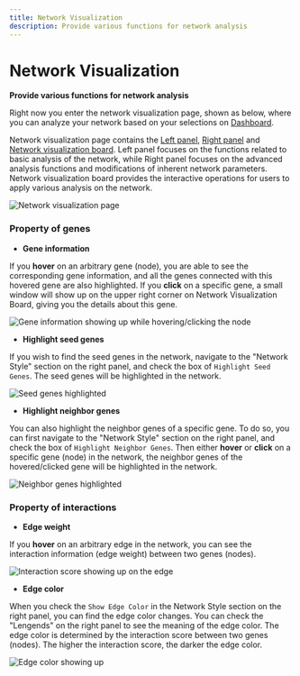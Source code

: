```yaml
---
title: Network Visualization
description: Provide various functions for network analysis
---
```


# Network Visualization

**Provide various functions for network analysis**

Right now you enter the network visualization page, shown as below, where you can analyze your network based on your selections on [Dashboard](dashboard.mdx).

Network visualization page contains the [Left panel](network-visualization/left-panel.mdx), [Right panel](network-visualization/right-panel.mdx) and [Network visualization board](network-visualization/network-visualization-board.mdx). Left panel focuses on the functions related to basic analysis of the network, while Right panel focuses on the advanced analysis functions and modifications of inherent network parameters. Network visualization board provides the interactive operations for users to apply various analysis on the network.

![Network visualization page](../../public/image/docs/network-visualization-page.png)

### Property of genes

- **Gene information** 

If you **hover** on an arbitrary gene (node), you are able to see the corresponding gene information, and all the genes connected with this hovered gene are also highlighted. If you **click** on a specific gene, a small window will show up on the upper right corner on Network Visualization Board, giving you the details about this gene.

![Gene information showing up while hovering/clicking the node](../../public/image/docs/gene-info-on-clicking.png)

- **Highlight seed genes**

If you wish to find the seed genes in the network, navigate to the "Network Style" section on the right panel, and check the box of `Highlight Seed Genes`. The seed genes will be highlighted in the network.

![Seed genes highlighted](../../public/image/docs/seed-genes-highlighted.png)

- **Highlight neighbor genes**

You can also highlight the neighbor genes of a specific gene. To do so, you can first navigate to the "Network Style" section on the right panel, and check the box of `Highlight Neighbor Genes`. Then either **hover** or **click** on a specific gene (node) in the network, the neighbor genes of the hovered/clicked gene will be highlighted in the network.

![Neighbor genes highlighted](../../public/image/docs/neighbor-genes-highlighted.png)

### Property of interactions

- **Edge weight**

If you **hover** on an arbitrary edge in the network, you can see the interaction information (edge weight) between two genes (nodes).

![Interaction score showing up on the edge](../../public/image/docs/interaction-score-on-edge.png)

- **Edge color**

When you check the `Show Edge Color` in the Network Style section on the right panel, you can find the edge color changes. You can check the "Lengends" on the right panel to see the meaning of the edge color. The edge color is determined by the interaction score between two genes (nodes). The higher the interaction score, the darker the edge color.

![Edge color showing up](../../public/image/docs/interaction-color.png)